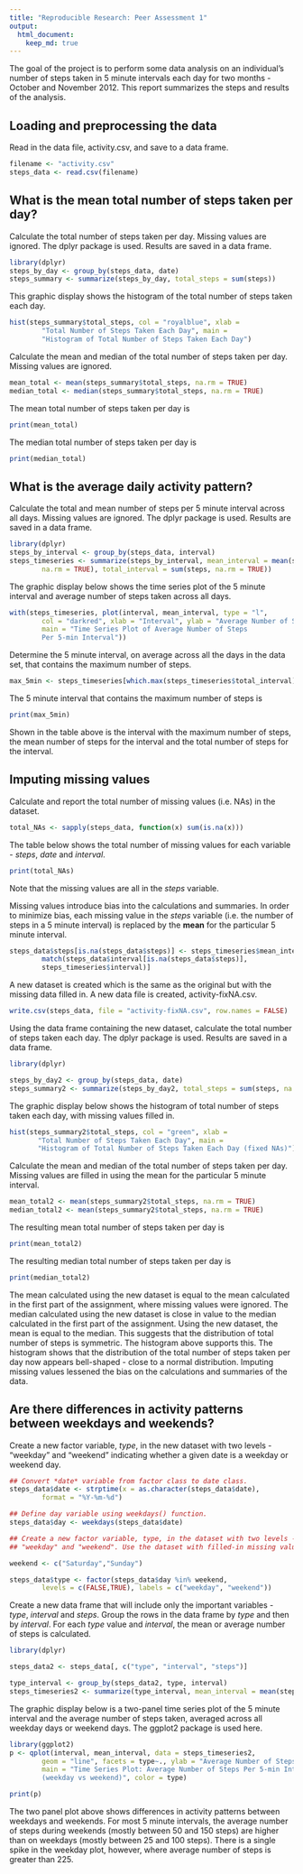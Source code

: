 ```yaml
---
title: "Reproducible Research: Peer Assessment 1"
output: 
  html_document:
    keep_md: true
---
```


The goal of the project is to perform some data analysis on an individual's number of steps taken in 5 minute intervals each day for two months -   
October and November 2012. This report summarizes the steps and results of the analysis.

## Loading and preprocessing the data

Read in the data file, activity.csv, and save to a data frame.  
```r
filename <- "activity.csv"
steps_data <- read.csv(filename)
```

## What is the mean total number of steps taken per day?

Calculate the total number of steps taken per day. Missing values are ignored. The dplyr package is used. Results are saved in a data frame.
```r
library(dplyr)
steps_by_day <- group_by(steps_data, date)
steps_summary <- summarize(steps_by_day, total_steps = sum(steps))
```

This graphic display shows the histogram of the total number of steps taken each day.
```r
hist(steps_summary$total_steps, col = "royalblue", xlab = 
        "Total Number of Steps Taken Each Day", main = 
        "Histogram of Total Number of Steps Taken Each Day")
```   

Calculate the mean and median of the total number of steps taken per day. Missing values are ignored.
```r
mean_total <- mean(steps_summary$total_steps, na.rm = TRUE)
median_total <- median(steps_summary$total_steps, na.rm = TRUE)
```

The mean total number of steps taken per day is
```r
print(mean_total)
```

The median total number of steps taken per day is
```r
print(median_total)
```

## What is the average daily activity pattern?

Calculate the total and mean number of steps per 5 minute interval across all days. Missing values are ignored. The dplyr package is used. Results are saved in a data frame.
```r
library(dplyr)
steps_by_interval <- group_by(steps_data, interval)
steps_timeseries <- summarize(steps_by_interval, mean_interval = mean(steps,
        na.rm = TRUE), total_interval = sum(steps, na.rm = TRUE))
```

The graphic display below shows the time series plot of the 5 minute interval and average number of steps taken across all days.
```r
with(steps_timeseries, plot(interval, mean_interval, type = "l",
        col = "darkred", xlab = "Interval", ylab = "Average Number of Steps",
        main = "Time Series Plot of Average Number of Steps 
        Per 5-min Interval"))
```

Determine the 5 minute interval, on average across all the days in the data set, that contains the maximum number of steps.
```r
max_5min <- steps_timeseries[which.max(steps_timeseries$total_interval), 1:3]
```

The 5 minute interval that contains the maximum number of steps is
```r
print(max_5min)
```

Shown in the table above is the interval with the maximum number of steps, the mean number of steps for the interval and the total number of steps for the interval.

## Imputing missing values

Calculate and report the total number of missing values (i.e. NAs) in the dataset.
```r
total_NAs <- sapply(steps_data, function(x) sum(is.na(x)))
```

The table below shows the total number of missing values for each variable - *steps*, *date* and *interval*.
```r
print(total_NAs)
```

Note that the missing values are all in the *steps* variable.

Missing values introduce bias into the calculations and summaries. In order to minimize bias, each missing value in the *steps* variable (i.e. the number of steps in a 5 minute interval) is replaced by the **mean** for the particular 5 minute interval. 

```r
steps_data$steps[is.na(steps_data$steps)] <- steps_timeseries$mean_interval[
        match(steps_data$interval[is.na(steps_data$steps)],
        steps_timeseries$interval)]
```

A new dataset is created which is the same as the original but with the missing data filled in. A new data file is created, activity-fixNA.csv.
```r
write.csv(steps_data, file = "activity-fixNA.csv", row.names = FALSE)
```

Using the data frame containing the new dataset, calculate the total number of steps taken each day. The dplyr package is used. Results are saved in a data frame.
```r
library(dplyr)

steps_by_day2 <- group_by(steps_data, date)
steps_summary2 <- summarize(steps_by_day2, total_steps = sum(steps, na.rm =TRUE))
```

The graphic display below shows the histogram of total number of steps taken each day, with missing values filled in.
```r
hist(steps_summary2$total_steps, col = "green", xlab = 
       "Total Number of Steps Taken Each Day", main = 
       "Histogram of Total Number of Steps Taken Each Day (fixed NAs)")
```

Calculate the mean and median of the total number of steps taken per day. Missing values are filled in using the mean for the particular 5 minute interval.
```r
mean_total2 <- mean(steps_summary2$total_steps, na.rm = TRUE)
median_total2 <- mean(steps_summary2$total_steps, na.rm = TRUE)
```

The resulting mean total number of steps taken per day is
```r
print(mean_total2)
```

The resulting median total number of steps taken per day is
```r
print(median_total2)
```

The mean calculated using the new dataset is equal to the mean calculated in the first part of the assignment, where missing values were ignored. The median calculated using the new dataset is close in value to the median calculated in the first part of the assignment. Using the new dataset, the mean is equal to the median. This suggests that the distribution of total number of steps is symmetric. The histogram above supports this. The histogram shows that the distribution of the total number of steps taken per day now appears bell-shaped - close to a normal distribution. Imputing missing values lessened the bias on the calculations and summaries of the data.

## Are there differences in activity patterns between weekdays and weekends?

Create a new factor variable, *type*, in the new dataset with two levels - "weekday" and "weekend" indicating whether a given date is a weekday or weekend day.

```r
## Convert *date* variable from factor class to date class.
steps_data$date <- strptime(x = as.character(steps_data$date),
        format = "%Y-%m-%d")

## Define day variable using weekdays() function.
steps_data$day <- weekdays(steps_data$date)

## Create a new factor variable, type, in the dataset with two levels - 
## "weekday" and "weekend". Use the dataset with filled-in missing values.

weekend <- c("Saturday","Sunday")

steps_data$type <- factor(steps_data$day %in% weekend, 
        levels = c(FALSE,TRUE), labels = c("weekday", "weekend"))
```

Create a new data frame that will include only the important variables - *type*, *interval* and *steps*. Group the rows in the data frame by *type* and then by *interval*. For each *type* value and *interval*, the mean or average number of steps is calculated.

```r
library(dplyr)

steps_data2 <- steps_data[, c("type", "interval", "steps")]

type_interval <- group_by(steps_data2, type, interval)
steps_timeseries2 <- summarize(type_interval, mean_interval = mean(steps, na.rm = TRUE))

```

The graphic display below is a two-panel time series plot of the 5 minute interval and the average number of steps taken, averaged across all weekday days or weekend days. The ggplot2 package is used here.

```r
library(ggplot2)
p <- qplot(interval, mean_interval, data = steps_timeseries2, 
        geom = "line", facets = type~., ylab = "Average Number of Steps",
        main = "Time Series Plot: Average Number of Steps Per 5-min Interval
        (weekday vs weekend)", color = type)

print(p)

```

The two panel plot above shows differences in activity patterns between weekdays and weekends. For most 5 minute intervals, the average number of steps during weekends (mostly between 50 and 150 steps) are higher than on weekdays (mostly between 25 and 100 steps). There is a single spike in the weekday plot, however, where average number of steps is greater than 225.